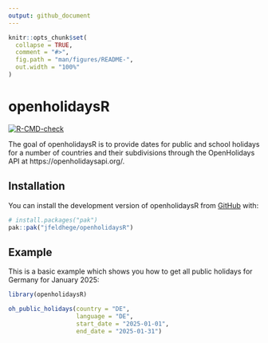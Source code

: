 ```yaml
---
output: github_document
---
```


<!-- README.md is generated from README.Rmd. Please edit that file -->

```r
knitr::opts_chunk$set(
  collapse = TRUE,
  comment = "#>",
  fig.path = "man/figures/README-",
  out.width = "100%"
)
```

# openholidaysR

<!-- badges: start -->
[![R-CMD-check](https://github.com/jfeldhege/openholidaysR/actions/workflows/R-CMD-check.yaml/badge.svg)](https://github.com/jfeldhege/openholidaysR/actions/workflows/R-CMD-check.yaml)
<!-- badges: end -->

The goal of openholidaysR is to provide dates for public and school holidays for a number of countries and their subdivisions through the OpenHolidays API at https://openholidaysapi.org/.

## Installation

You can install the development version of openholidaysR from [GitHub](https://github.com/) with:

``` r
# install.packages("pak")
pak::pak("jfeldhege/openholidaysR")
```

## Example

This is a basic example which shows you how to get all public holidays for Germany for January 2025:

```r
library(openholidaysR)

oh_public_holidays(country = "DE",
                   language = "DE",
                   start_date = "2025-01-01",
                   end_date = "2025-01-31")
```


